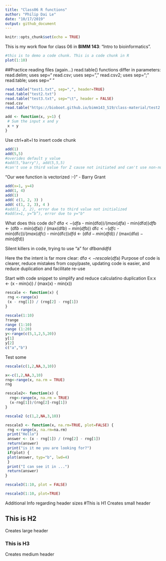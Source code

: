 ```yaml
---
title: "Class06 R functions"
author: "Philip Dai Le"
date: "10/17/2019"
output: github_document
---
```


```r
knitr::opts_chunk$set(echo = TRUE)
```


This is my work flow for class 06 in **BIMM 143**: "Intro to bioinformatics".


```r
#this is to demo a code chunk. This is a code chunk in R
plot(1:10)
```

##Practice reading files (again...)
read.table() functions differ in parameters:
read.delim; uses sep="\t"
read.csv; uses sep=","
read.csv2; uses sep=";"
read.table; uses sep=" "

```r
read.table("test1.txt", sep=",", header=TRUE)
read.table("test2.txt")
read.table("test3.txt", sep="\t", header = FALSE)
read.csv 
read.table("https://bioboot.github.io/bimm143_S19/class-material/test2.txt", sep="$",header= TRUE)
```

```r
add <- function(x, y=1) {
 # Sum the input x and y
 x + y
}
```

Use ctrl+alt+I to insert code chunk
```r
add(1)
add(5,5) 
#overides default y value
#add(5,"barry"), add(5,5,5) 
#can't use a third value for Z cause not initiated and can't use non-numerical value
```

"Our wee function is vectorized :-)" - Barry Grant
```r
add(x=1, y=4)
add(1, 4)
add(1)
add( c(1, 2, 3) )
add( c(1, 2, 3), 4 )
#add(1, 2, 2), error due to third value not initialized 
#add(x=1, y=“b”), error due to y="b"
```


What does this code do?
df$a <- (df$a - min(df$a)) / (max(df$a) - min(df$a))
df$b <- (df$b - min(df$a)) / (max(df$b) - min(df$b))
df$c <- (df$c - min(df$c)) / (max(df$c) - min(df$c))
df$d <- (df$d - min(df$d)) / (max(df$a) - min(df$d)) 

Silent killers in code, trying to use "a" for df$b and df$d

Here the the intent is far more clear:
df$a <- rescale (df$a)
Purpose of code is clearer, reduce mistakes from copy/paste, updating code is easier, and reduce duplication and facilitate re-use


Start with code snippet to simplify and reduce calculatino duplication
Ex:x <- (x - min(x)) / (max(x) - min(x))
```r
rescale <- function(x) {
 rng <-range(x)
 (x - rng[1]) / (rng[2] - rng[1])
}


```

```r
rescale(1:10)
?range
range (1:10)
range (1:20)
y<-range(c(5,1,2,5,20))
y[1]
y[2]
c("a","b")

```

Test some
```r
rescale(c(1,2,NA,3,10))
```

```r
x<-c(1,2,NA,3,10)
rng<-range(x, na.rm = TRUE)
rng
```

```r
rescale2<- function(x) {
  rng<-range(x, na.rm = TRUE)
  (x-rng[1])/(rng[2]-rng[1])
}
```

```r
rescale2 (c(1,2,NA,3,10))
```

```r
rescale3 <- function(x, na.rm=TRUE, plot=FALSE) {
 rng <-range(x, na.rm=na.rm)
 print("Hello")
 answer <- (x - rng[1]) / (rng[2] - rng[1])
 return(answer)
 print("is it me you are looking for?")
 if(plot) {
 plot(answer, typ="b", lwd=4)
 }
 print("I can see it in ...")
 return(answer)
}

```

```r
rescale3(1:10, plot = FALSE)
```

```r
rescale3(1:10, plot=TRUE)
```

Additional Info regarding header sizes
#This is H1
Creates small header

## This is H2
Creates large header

### This is H3
Creates medium header